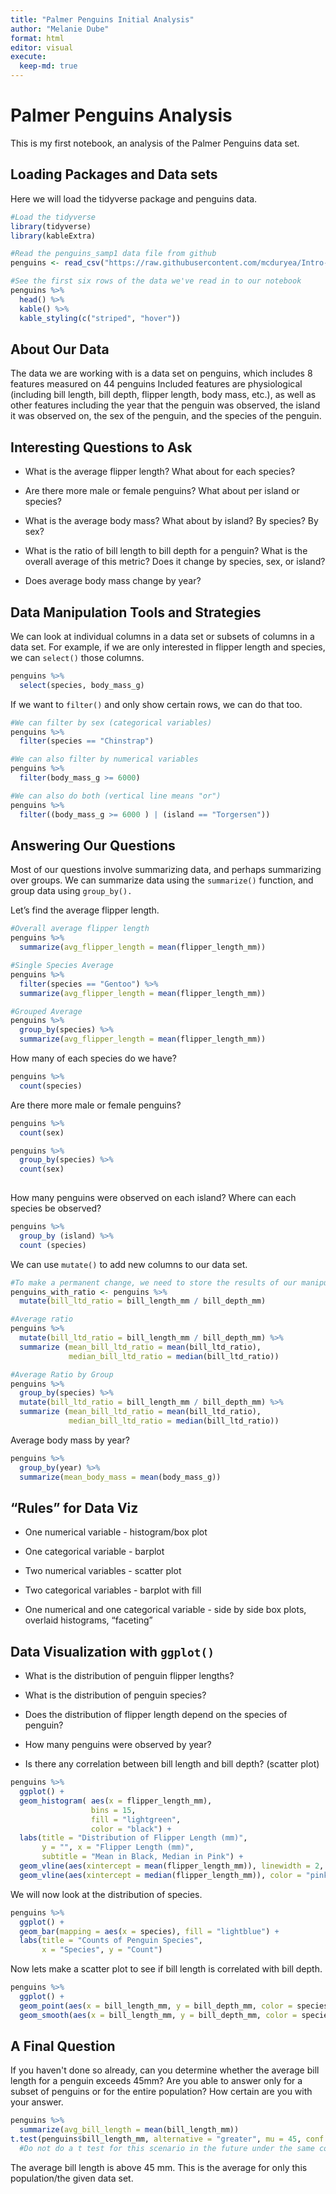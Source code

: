 ```yaml
---
title: "Palmer Penguins Initial Analysis"
author: "Melanie Dube"
format: html
editor: visual
execute: 
  keep-md: true
---
```


# Palmer Penguins Analysis

This is my first notebook, an analysis of the Palmer Penguins data set.

## Loading Packages and Data sets

Here we will load the tidyverse package and penguins data.

```r
#Load the tidyverse
library(tidyverse)
library(kableExtra)

#Read the penguins_samp1 data file from github
penguins <- read_csv("https://raw.githubusercontent.com/mcduryea/Intro-to-Bioinformatics/main/data/penguins_samp1.csv")

#See the first six rows of the data we've read in to our notebook
penguins %>% 
  head() %>% 
  kable() %>%
  kable_styling(c("striped", "hover"))
```

## About Our Data

The data we are working with is a data set on penguins, which includes 8 features measured on 44 penguins Included features are physiological (including bill length, bill depth, flipper length, body mass, etc.), as well as other features including the year that the penguin was observed, the island it was observed on, the sex of the penguin, and the species of the penguin.

## Interesting Questions to Ask

-   What is the average flipper length? What about for each species?

-   Are there more male or female penguins? What about per island or species?

-   What is the average body mass? What about by island? By species? By sex?

-   What is the ratio of bill length to bill depth for a penguin? What is the overall average of this metric? Does it change by species, sex, or island?

-   Does average body mass change by year?

## Data Manipulation Tools and Strategies

We can look at individual columns in a data set or subsets of columns in a data set. For example, if we are only interested in flipper length and species, we can `select()` those columns.

```r
penguins %>%
  select(species, body_mass_g)
```

If we want to `filter()` and only show certain rows, we can do that too.

```r
#We can filter by sex (categorical variables)
penguins %>%
  filter(species == "Chinstrap")

#We can also filter by numerical variables
penguins %>%
  filter(body_mass_g >= 6000)

#We can also do both (vertical line means "or")
penguins %>%
  filter((body_mass_g >= 6000 ) | (island == "Torgersen"))
```

## Answering Our Questions

Most of our questions involve summarizing data, and perhaps summarizing over groups. We can summarize data using the `summarize()` function, and group data using `group_by().`

Let's find the average flipper length.

```r
#Overall average flipper length
penguins %>%
  summarize(avg_flipper_length = mean(flipper_length_mm))

#Single Species Average
penguins %>%
  filter(species == "Gentoo") %>%
  summarize(avg_flipper_length = mean(flipper_length_mm))

#Grouped Average           
penguins %>%
  group_by(species) %>%
  summarize(avg_flipper_length = mean(flipper_length_mm))
```

How many of each species do we have?

```r
penguins %>%
  count(species)
```

Are there more male or female penguins?

```r
penguins %>%
  count(sex)

penguins %>%
  group_by(species) %>%
  count(sex)
  
```

How many penguins were observed on each island? Where can each species be observed?

```r
penguins %>%
  group_by (island) %>%
  count (species)
```

We can use `mutate()` to add new columns to our data set.

```r
#To make a permanent change, we need to store the results of our manipulations
penguins_with_ratio <- penguins %>%
  mutate(bill_ltd_ratio = bill_length_mm / bill_depth_mm)

#Average ratio
penguins %>%
  mutate(bill_ltd_ratio = bill_length_mm / bill_depth_mm) %>%
  summarize (mean_bill_ltd_ratio = mean(bill_ltd_ratio),
             median_bill_ltd_ratio = median(bill_ltd_ratio))

#Average Ratio by Group
penguins %>%
  group_by(species) %>%
  mutate(bill_ltd_ratio = bill_length_mm / bill_depth_mm) %>%
  summarize (mean_bill_ltd_ratio = mean(bill_ltd_ratio),
             median_bill_ltd_ratio = median(bill_ltd_ratio))

```

Average body mass by year?

```r
penguins %>%
  group_by(year) %>%
  summarize(mean_body_mass = mean(body_mass_g))
```

## "Rules" for Data Viz

-   One numerical variable - histogram/box plot

-   One categorical variable - barplot

-   Two numerical variables - scatter plot

-   Two categorical variables - barplot with fill

-   One numerical and one categorical variable - side by side box plots, overlaid histograms, "faceting"

## Data Visualization with `ggplot()`

-   What is the distribution of penguin flipper lengths?

-   What is the distribution of penguin species?

-   Does the distribution of flipper length depend on the species of penguin?

-   How many penguins were observed by year?

-   Is there any correlation between bill length and bill depth? (scatter plot)

```r
penguins %>%
  ggplot() +
  geom_histogram( aes(x = flipper_length_mm), 
                  bins = 15,
                  fill = "lightgreen",
                  color = "black") +
  labs(title = "Distribution of Flipper Length (mm)",
       y = "", x = "Flipper Length (mm)",
       subtitle = "Mean in Black, Median in Pink") +
  geom_vline(aes(xintercept = mean(flipper_length_mm)), linewidth = 2, lty = "dashed") +
  geom_vline(aes(xintercept = median(flipper_length_mm)), color = "pink", linewidth = 2, lty = "dotted")


```

We will now look at the distribution of species.

```r
penguins %>%
  ggplot() +
  geom_bar(mapping = aes(x = species), fill = "lightblue") +
  labs(title = "Counts of Penguin Species",
       x = "Species", y = "Count")
```

Now lets make a scatter plot to see if bill length is correlated with bill depth.

```r
penguins %>%
  ggplot() +
  geom_point(aes(x = bill_length_mm, y = bill_depth_mm, color = species)) +
  geom_smooth(aes(x = bill_length_mm, y = bill_depth_mm, color = species), method = "lm")
```

## A Final Question

If you haven\'t done so already, can you determine whether the average bill length for a penguin exceeds 45mm? Are you able to answer only for a subset of penguins or for the entire population? How certain are you with your answer.

```r
penguins %>%
  summarize(avg_bill_length = mean(bill_length_mm))
t.test(penguins$bill_length_mm, alternative = "greater", mu = 45, conf.level = 0.95)
  #Do not do a t test for this scenario in the future under the same conditions
```

The average bill length is above 45 mm. This is the average for only this population/the given data set.
